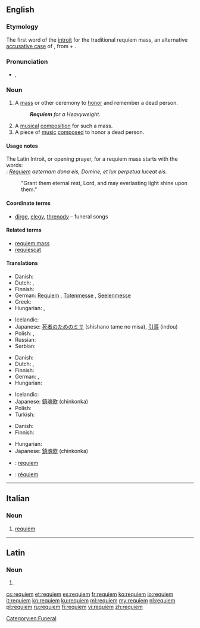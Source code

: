 ==English==
{{was wotd|2009|August|29}}
{{wikipedia}}

===Etymology===
The first word of the [[introit]] for the traditional requiem mass, an alternative [[accusative case]] of {{etyl|la|en}} {{term|requies|requiēs|rest, repose|lang=la}}, from {{term|re-||again|lang=la}} + {{term|quies|quiēs|rest, quiet|lang=la}}.

===Pronunciation===
* {{a|UK|US}} {{IPA|/ˈrɛkwiˌɛm/|/ˈrɛkwi.əm/}}, {{SAMPA|/"rEkwi%Em/|/"rEkwi.@m/}}

===Noun===
{{en-noun}}

# A [[mass]] or other ceremony to [[honor]] and remember a dead person.
#: '''''Requiem''' for a Heavyweight.''
# A [[musical]] [[composition]] for such a mass.
# A piece of [[music]] [[composed]] to honor a dead person.  <!--specifically not religious mourners-->

====Usage notes====
The Latin Introit, or opening prayer, for a requiem mass starts with the words:<br>
: ''[[#Latin|Requiem]] aeternam dona eis, Domine, et lux perpetua luceat eis.''
: "Grant them eternal rest, Lord, and may everlasting light shine upon them."

====Coordinate terms====
* [[dirge]], [[elegy]], [[threnody]] – funeral songs

====Related terms====
* [[requiem mass]]
* [[requiescat]]

====Translations====
{{trans-top|mass or other ceremony to honor and remember a dead person}}
* Danish: {{t+|da|rekviem|n}}
* Dutch: {{t+|nl|requiem}}, {{t+|nl|dodenmis}}
* Finnish: {{t-|fi|sielunmessu}}
* German: [[Requiem#German|Requiem]] {{n}}, [[Totenmesse]] {{f}}, [[Seelenmesse]] {{f}}
* Greek: {{t|el|μνημόσυνο|n}}
* Hungarian: {{t-|hu|rekviem}}, {{t-|hu|gyászmise}}
{{trans-mid}}
* Icelandic: {{t-|is|sálumessa|f}}
* Japanese: [[死者のためのミサ]] (shishano tame no misa), [[引導]] (indou)
* Polish: {{t|pl|rekwiem}},  {{t|pl|msza za zmarłych}}
* Russian: {{t|ru|реквием|m|tr=rékviem|sc=Cyrl}}
* Serbian: {{t|sr|opelo}}
{{trans-bottom}}

{{trans-top|musical composition composed for such a mass}}
* Danish: {{t+|da|rekviem|n}}
* Dutch: {{t+|nl|requiem}}, {{t+|nl|dodenmis}}
* Finnish: {{t-|fi|requiem}}
* German: {{t+|de|Requiem|n}}, {{t+|de|Totenmesse|f}}
* Hungarian: {{t-|hu|rekviem}}
{{trans-mid}}
* Icelandic: {{t-|is|sálumessa|f}}
* Japanese: [[鎮魂歌]] (chinkonka)
* Polish: {{t-|pl|requiem|n}}
* Turkish: {{t+|tr|ağıt}}
{{trans-bottom}}

{{trans-top|piece of music composed to honor a dead person}}
* Danish: {{t+|da|rekviem|n}}
* Finnish: {{t-|fi|requiem}}
{{trans-mid}}
* Hungarian: {{t-|hu|rekviem}}
* Japanese: [[鎮魂歌]] (chinkonka)
{{trans-bottom}}

{{checktrans-top}}
* {{ttbc|it}}: [[requiem#Italian|requiem]]
* {{ttbc|es}}: [[réquiem]]
{{trans-bottom}}

[[Category:en:Funeral]]

----

==Italian==

===Noun===
{{infl|it|noun}}  {{m|inv}}

# [[requiem#English|requiem]]

----
==Latin==

===Noun===
{{la-noun-form|requiēm}}

# {{inflection of|requies|requiēs|acc|s|lang=la}}

[[cs:requiem]]
[[et:requiem]]
[[es:requiem]]
[[fr:requiem]]
[[ko:requiem]]
[[io:requiem]]
[[it:requiem]]
[[kn:requiem]]
[[ku:requiem]]
[[ml:requiem]]
[[my:requiem]]
[[nl:requiem]]
[[pl:requiem]]
[[ru:requiem]]
[[fi:requiem]]
[[vi:requiem]]
[[zh:requiem]]
